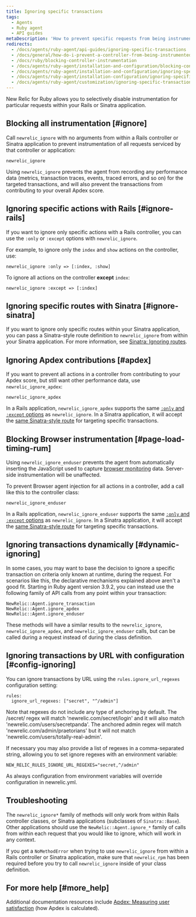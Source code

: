 ```yaml
---
title: Ignoring specific transactions
tags:
  - Agents
  - Ruby agent
  - API guides
metaDescription: 'How to prevent specific requests from being instrumented entirely in New Relic, or prevent them from being factored into your Apdex score.'
redirects:
  - /docs/agents/ruby-agent/api-guides/ignoring-specific-transactions
  - /docs/general/how-do-i-prevent-a-controller-from-being-instrumented
  - /docs/ruby/blocking-controller-instrumentation
  - /docs/agents/ruby-agent/installation-and-configuration/blocking-controller-instrumentation
  - /docs/agents/ruby-agent/installation-and-configuration/ignoring-specific-transactions
  - /docs/agents/ruby-agent/installation-configuration/ignoring-specific-transactions
  - /docs/agents/ruby-agent/customization/ignoring-specific-transactions
---
```


New Relic for Ruby allows you to selectively disable instrumentation for particular requests within your Rails or Sinatra application.

## Blocking all instrumentation [#ignore]

Call `newrelic_ignore` with no arguments from within a Rails controller or Sinatra application to prevent instrumentation of all requests serviced by that controller or application:

```
newrelic_ignore
```

Using `newrelic_ignore` prevents the agent from recording any performance data (metrics, transaction traces, events, traced errors, and so on) for the targeted transactions, and will also prevent the transactions from contributing to your overall Apdex score.

## Ignoring specific actions with Rails [#ignore-rails]

If you want to ignore only specific actions with a Rails controller, you can use the `:only` or `:except` options with `newrelic_ignore`.

For example, to ignore only the `index` and `show` actions on the controller, use:

```
newrelic_ignore :only => [:index, :show]
```

To ignore all actions on the controller **except** `index`:

```
newrelic_ignore :except => [:index]
```

## Ignoring specific routes with Sinatra [#ignore-sinatra]

If you want to ignore only specific routes within your Sinatra application, you can pass a Sinatra-style route definition to `newrelic_ignore` from within your Sinatra application. For more information, see [Sinatra: Ignoring routes](/docs/agents/ruby-agent/frameworks/sinatra-support#ignoring-routes).

## Ignoring Apdex contributions [#apdex]

If you want to prevent all actions in a controller from contributing to your Apdex score, but still want other performance data, use `newrelic_ignore_apdex`:

```
newrelic_ignore_apdex
```

In a Rails application, `newrelic_ignore_apdex` supports the same [`:only` and `:except` options](#ignore-rails) as `newrelic_ignore`. In a Sinatra application, it will accept the [same Sinatra-style route](#ignore-sinatra) for targeting specific transactions.

## Blocking Browser instrumentation [#page-load-timing-rum]

Using `newrelic_ignore_enduser` prevents the agent from automatically inserting the JavaScript used to capture [browser monitoring](/docs/agents/ruby-agent/features/page-load-timing-ruby) data. Server-side instrumentation will be unaffected.

To prevent Browser agent injection for all actions in a controller, add a call like this to the controller class:

```
newrelic_ignore_enduser
```

In a Rails application, `newrelic_ignore_enduser` supports the same [`:only` and `:except` options](#ignore-rails) as `newrelic_ignore`. In a Sinatra application, it will accept the [same Sinatra-style route](#ignore-sinatra) for targeting specific transactions.

## Ignoring transactions dynamically [#dynamic-ignoring]

In some cases, you may want to base the decision to ignore a specific transaction on criteria only known at runtime, during the request. For scenarios like this, the declarative mechanisms explained above aren't a good fit. Starting in Ruby agent version 3.9.2, you can instead use the following family of API calls from any point within your transaction:

```
NewRelic::Agent.ignore_transaction
NewRelic::Agent.ignore_apdex
NewRelic::Agent.ignore_enduser
```

These methods will have a similar results to the `newrelic_ignore`, `newrelic_ignore_apdex`, and `newrelic_ignore_enduser` calls, but can be called during a request instead of during the class definition.

## Ignoring transactions by URL with configuration [#config-ignoring]

You can ignore transactions by URL using the `rules.ignore_url_regexes` configuration setting:

```
rules:
  ignore_url_regexes: ["secret", "^/admin"]
```

Note that regexes do not include any type of anchoring by default. The /secret/ regex will match 'newrelic.com/secret/login' and it will also match 'newrelic.com/users/secretpanda'. The anchored admin regex will match 'newrelic.com/admin/praetorians' but it will not match 'newrelic.com/users/totally-real-admin'.

If necessary you may also provide a list of regexes in a comma-separated string, allowing you to set ignore regexes with an environment variable:

```
NEW_RELIC_RULES_IGNORE_URL_REGEXES="secret,^/admin"
```

As always configuration from environment variables will override configuration in newrelic.yml.

## Troubleshooting

The `newrelic_ignore*` family of methods will only work from within Rails controller classes, or Sinatra applications (subclasses of `Sinatra::Base`). Other applications should use the `NewRelic::Agent.ignore_*` family of calls from within each request that you would like to ignore, which will work in any context.

If you get a `NoMethodError` when trying to use `newrelic_ignore` from within a Rails controller or Sinatra application, make sure that `newrelic_rpm` has been required before you try to call `newrelic_ignore` inside of your class definition.

## For more help [#more_help]

Additional documentation resources include [Apdex: Measuring user satisfaction](/docs/apm/new-relic-apm/apdex/apdex-measuring-user-satisfaction) (how Apdex is calculated).
